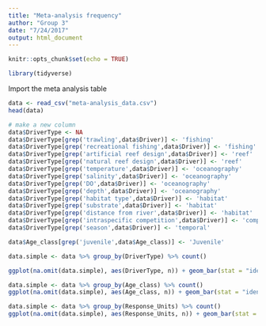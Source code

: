 ```yaml
---
title: "Meta-analysis frequency"
author: "Group 3"
date: "7/24/2017"
output: html_document
---
```


```r
knitr::opts_chunk$set(echo = TRUE)
```

```r
library(tidyverse)

```

Import the meta analysis table
```r
data <- read_csv("meta-analysis_data.csv")
head(data)
```

```r

# make a new column
data$DriverType <- NA
data$DriverType[grep('trawling',data$Driver)] <- 'fishing'
data$DriverType[grep('recreational fishing',data$Driver)] <- 'fishing'
data$DriverType[grep('artificial reef design',data$Driver)] <- 'reef'
data$DriverType[grep('natural reef design',data$Driver)] <- 'reef'
data$DriverType[grep('temperature',data$Driver)] <- 'oceanography'
data$DriverType[grep('salinity',data$Driver)] <- 'oceanography'
data$DriverType[grep('DO',data$Driver)] <- 'oceanography'
data$DriverType[grep('depth',data$Driver)] <- 'oceanography'
data$DriverType[grep('habitat type',data$Driver)] <- 'habitat'
data$DriverType[grep('substrate',data$Driver)] <- 'habitat'
data$DriverType[grep('distance from river',data$Driver)] <- 'habitat'
data$DriverType[grep('intraspecific competition',data$Driver)] <- 'competition'
data$DriverType[grep('season',data$Driver)] <- 'temporal'

data$Age_class[grep('juvenile',data$Age_class)] <- 'Juvenile'

data.simple <- data %>% group_by(DriverType) %>% count()

ggplot(na.omit(data.simple), aes(DriverType, n)) + geom_bar(stat = "identity") + coord_flip()

```
```r
data.simple <- data %>% group_by(Age_class) %>% count()
ggplot(na.omit(data.simple), aes(Age_class, n)) + geom_bar(stat = "identity") + coord_flip()
```
```r
data.simple <- data %>% group_by(Response_Units) %>% count()
ggplot(na.omit(data.simple), aes(Response_Units, n)) + geom_bar(stat = "identity") + coord_flip()
```
